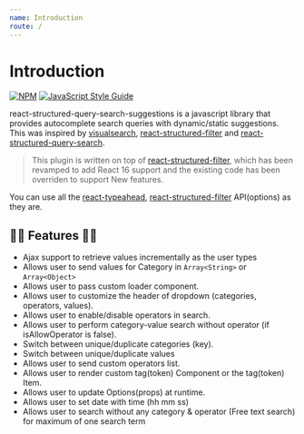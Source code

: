 ```yaml
---
name: Introduction
route: /
---
```


# Introduction

[![NPM](https://img.shields.io/badge/npm-v1.0.2-orange)](https://www.npmjs.com/package/react-structured-query-search-suggestions) [![JavaScript Style Guide](https://img.shields.io/badge/code_style-standard-brightgreen.svg)](https://standardjs.com)

react-structured-query-search-suggestions is a javascript library that provides autocomplete search queries with dynamic/static suggestions.
This was inspired by [visualsearch](http://documentcloud.github.io/visualsearch), [react-structured-filter](https://github.com/SummitRoute/react-structured-filter) and [react-structured-query-search](https://github.com/kevalbhatt/react-structured-query-search).
>This plugin is written on top of [react-structured-filter](https://github.com/SummitRoute/react-structured-filter), which has been revamped to add React 16 support and the existing code has been overriden to support New features.

You can use all the [react-typeahead](https://github.com/fmoo/react-typeahead), [react-structured-filter](https://github.com/SummitRoute/react-structured-filter)  API(options) as they are.

## 🎉🎊 Features 🎊🎉

* Ajax support to retrieve values incrementally as the user types
* Allows user to send values for Category in `Array<String>` or `Array<Object>`
* Allows user to pass custom loader component.
* Allows user to customize the header of dropdown (categories, operators, values).
* Allows user to enable/disable operators in search.
* Allows user to perform category-value search without operator (if isAllowOperator is false).
* Switch between unique/duplicate categories (key).
* Switch between unique/duplicate values
* Allows user to send custom operators list.
* Allows user to render custom tag(token) Component or the tag(token) Item.
* Allows user to update Options(props) at runtime.
* Allows user to set date with time (hh mm ss)
* Allows user to search without any category & operator (Free text search) for maximum of one search term
